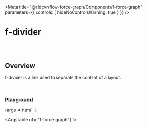 
<Meta
	title="@cldcvr/flow-force-graph/Components/f-force-graph"
	parameters={{
		controls: { hideNoControlsWarning: true }
	}}
/>

# f-divider

<br />
<br />

## Overview

<f-divider></f-divider>

f-divider is a line used to separate the content of a layout.

<br />

### [Playground](/story/components-f-divider--playground)

<Canvas>
	<Story name="Playground">
		{args =>
			html`<f-div direction="column" width="100%" height="100%" padding="x-large"
				><f-force-graph
					variant=${args.variant}
					size=${args.size}
					state=${args.state}
				></f-force-graph
			></f-div>`
		}
	</Story>
</Canvas>

<br />

<ArgsTable of={"f-force-graph"} />
